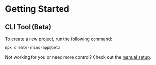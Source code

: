 # Getting Started

## CLI Tool (Beta)

To create a new project, run the following command:

```bash
npx create-rhino-app@beta
```

Not working for you or need more control? Check out the [manual setup](manual).

